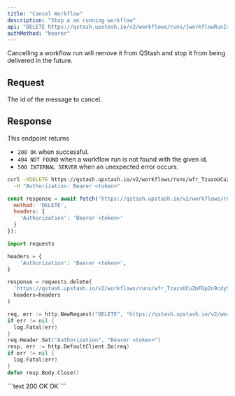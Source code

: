 ```yaml
---
title: "Cancel Workflow"
description: "Stop a an running workflow"
api: "DELETE https://qstash.upstash.io/v2/workflows/runs/{workflowRunId}"
authMethod: "bearer"
---
```


Cancelling a workflow run will remove it from QStash and stop it from being delivered
in the future. 

## Request

<ParamField path="workflowRunId" type="string" required>
  The id of the message to cancel.
</ParamField>

## Response

This endpoint returns 
- `200 OK` when successful.
- `404 NOT FOUND` when a workflow run is not found with the given id. 
- `500 INTERNAL SERVER` when an unexpected error occurs.

<RequestExample>

```sh curl
curl -XDELETE https://qstash.upstash.io/v2/workflows/runs/wfr_TzazoUCuZmFGp2u9cdy5K \
  -H "Authorization: Bearer <token>"
```

```js Node
const response = await fetch('https://qstash.upstash.io/v2/workflows/runs/wfr_TzazoUCuZmFGp2u9cdy5K', {
  method: 'DELETE',
  headers: {
    'Authorization': 'Bearer <token>'
  }
});
```

```python Python
import requests

headers = {
    'Authorization': 'Bearer <token>',
}

response = requests.delete(
  'https://qstash.upstash.io/v2/workflows/runs/wfr_TzazoUCuZmFGp2u9cdy5K', 
  headers=headers
)
```

```go Go
req, err := http.NewRequest("DELETE", "https://qstash.upstash.io/v2/workflows/runs/wfr_TzazoUCuZmFGp2u9cdy5K", nil)
if err != nil {
  log.Fatal(err)
}
req.Header.Set("Authorization", "Bearer <token>")
resp, err := http.DefaultClient.Do(req)
if err != nil {
  log.Fatal(err)
}
defer resp.Body.Close()
```


</RequestExample>

<ResponseExample>
```text 200 OK
OK
```

</ResponseExample>
